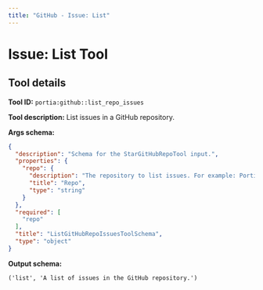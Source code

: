 ```yaml
---
title: "GitHub - Issue: List"
---
```

<!-- WARNING: This file is auto-generated by generate_tool_docs.py. Do not edit manually. -->


# Issue: List Tool

<Intro />

## Tool details
**Tool ID:** `portia:github::list_repo_issues`

**Tool description:** List issues in a GitHub repository.

**Args schema:**
```json
{
  "description": "Schema for the StarGitHubRepoTool input.",
  "properties": {
    "repo": {
      "description": "The repository to list issues. For example: PortiaAI/portia-sdk-python",
      "title": "Repo",
      "type": "string"
    }
  },
  "required": [
    "repo"
  ],
  "title": "ListGitHubRepoIssuesToolSchema",
  "type": "object"
}
```

**Output schema:**
```
('list', 'A list of issues in the GitHub repository.')
```
